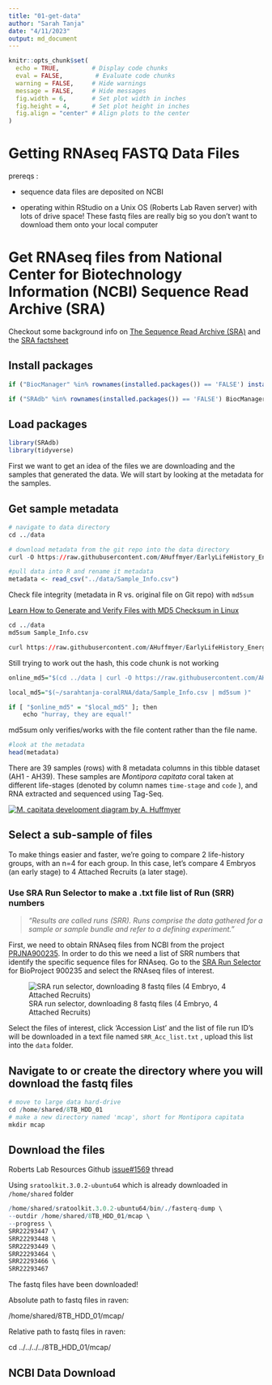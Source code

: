 ```yaml
---
title: "01-get-data"
author: "Sarah Tanja"
date: "4/11/2023"
output: md_document
---
```


```r
knitr::opts_chunk$set(
  echo = TRUE,         # Display code chunks
  eval = FALSE,         # Evaluate code chunks
  warning = FALSE,     # Hide warnings
  message = FALSE,     # Hide messages
  fig.width = 6,       # Set plot width in inches
  fig.height = 4,      # Set plot height in inches
  fig.align = "center" # Align plots to the center
)
```

# Getting RNAseq FASTQ Data Files

prereqs :

-   sequence data files are deposited on NCBI

-   operating within RStudio on a Unix OS (Roberts Lab Raven server) with lots of drive space! These fastq files are really big so you don't want to download them onto your local computer

# Get RNAseq files from National Center for Biotechnology Information (NCBI) Sequence Read Archive (SRA)

::: callout-info
Checkout some background info on [The Sequence Read Archive (SRA)](https://linsalrob.github.io/ComputationalGenomicsManual/Databases/SRA.html#:~:text=A%20Study%20(SRP)%20has%20one,want%20to%20download%20from%20NCBI.) and the [SRA factsheet](https://www.ncbi.nlm.nih.gov/core/assets/sra/files/Factsheet_SRA.pdf)
:::

## Install packages

```r
if ("BiocManager" %in% rownames(installed.packages()) == 'FALSE') install.packages("BiocManager") 

if ("SRAdb" %in% rownames(installed.packages()) == 'FALSE') BiocManager::install("SRAdb")
```

## Load packages

```r
library(SRAdb)
library(tidyverse)
```

First we want to get an idea of the files we are downloading and the samples that generated the data. We will start by looking at the metadata for the samples.

## Get sample metadata

```r
# navigate to data directory
cd ../data

# download metadata from the git repo into the data directory
curl -O https://raw.githubusercontent.com/AHuffmyer/EarlyLifeHistory_Energetics/master/Mcap2020/Data/TagSeq/Sample_Info.csv  

```

```r
#pull data into R and rename it metadata 
metadata <- read_csv("../data/Sample_Info.csv")
```

Check file integrity (metadata in R vs. original file on Git repo) with `md5sum`

::: callout-info
[Learn How to Generate and Verify Files with MD5 Checksum in Linux](https://www.tecmint.com/generate-verify-check-files-md5-checksum-linux/)
:::

```r
cd ../data
md5sum Sample_Info.csv
```

```r
curl https://raw.githubusercontent.com/AHuffmyer/EarlyLifeHistory_Energetics/master/Mcap2020/Data/TagSeq/Sample_Info.csv | md5sum
```

Still trying to work out the hash, this code chunk is not working

```r

online_md5="$(cd ../data | curl -O https://raw.githubusercontent.com/AHuffmyer/EarlyLifeHistory_Energetics/master/Mcap2020/Data/TagSeq/Sample_Info.csv | md5sum )"

local_md5="$(~/sarahtanja-coralRNA/data/Sample_Info.csv | md5sum )"

if [ "$online_md5" = "$local_md5" ]; then
    echo "hurray, they are equal!"
```

::: callout-caution
md5sum only verifies/works with the file content rather than the file name.
:::

```r
#look at the metadata
head(metadata)
```

There are 39 samples (rows) with 8 metadata columns in this tibble dataset (AH1 - AH39). These samples are *Montipora capitata* coral taken at different life-stages (denoted by column names `time-stage` and `code` ), and RNA extracted and sequenced using Tag-Seq.

[![M. capitata development diagram by A. Huffmyer](https://user-images.githubusercontent.com/32178010/211181816-cf21abb7-7038-4f86-9aca-3ca326a958ce.png)](https://github.com/AHuffmyer/EarlyLifeHistory_Energetics)

## Select a sub-sample of files

To make things easier and faster, we're going to compare 2 life-history groups, with an n=4 for each group. In this case, let's compare 4 Embryos (an early stage) to 4 Attached Recruits (a later stage).

### Use SRA Run Selector to make a .txt file list of Run (SRR) numbers

> *"Results are called runs (SRR). Runs comprise the data gathered for a sample or sample bundle and refer to a defining experiment."*

First, we need to obtain RNAseq files from NCBI from the project [PRJNA900235](https://www.ncbi.nlm.nih.gov/bioproject/?term=PRJNA900235). In order to do this we need a list of SRR numbers that identify the specific sequence files for RNAseq. Go to the [SRA Run Selector](https://www.ncbi.nlm.nih.gov/Traces/study/?query_key=9&WebEnv=MCID_64358c3e49f6486f57b185c1&o=acc_s%3Aa) for BioProject 900235 and select the RNAseq files of interest.

![SRA run selector, downloading 8 fastq files (4 Embryo, 4 Attached Recruits)](images/sra-run-selector.png){fig-align="center"}

Select the files of interest, click 'Accession List' and the list of file run ID's will be downloaded in a text file named `SRR_Acc_list.txt` , upload this list into the `data` folder.

## Navigate to or create the directory where you will download the fastq files

```r
# move to large data hard-drive 
cd /home/shared/8TB_HDD_01
# make a new directory named 'mcap', short for Montipora capitata
mkdir mcap
```

## Download the files

Roberts Lab Resources Github [issue#1569](https://github.com/RobertsLab/resources/issues/1569) thread

Using `sratoolkit.3.0.2-ubuntu64` which is already downloaded in `/home/shared` folder

```r
/home/shared/sratoolkit.3.0.2-ubuntu64/bin/./fasterq-dump \
--outdir /home/shared/8TB_HDD_01/mcap \
--progress \
SRR22293447 \
SRR22293448 \
SRR22293449 \
SRR22293464 \
SRR22293466 \
SRR22293467
```

The fastq files have been downloaded!

Absolute path to fastq files in raven:

/home/shared/8TB_HDD_01/mcap/

Relative path to fastq files in raven:

cd ../../../../8TB_HDD_01/mcap/

## NCBI Data Download
